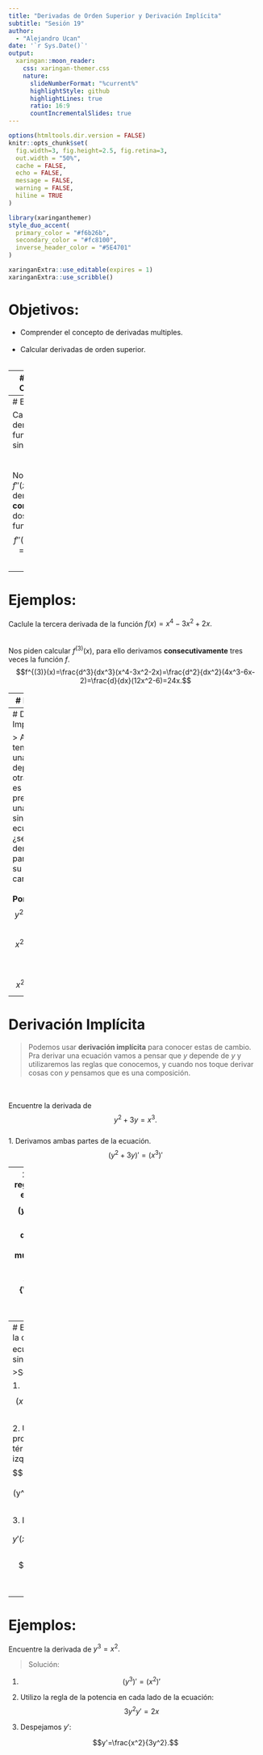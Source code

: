 ---
title: "Derivadas de Orden Superior y Derivación Implícita"
subtitle: "Sesión 19"  
author: 
  - "Alejandro Ucan"
date: '`r Sys.Date()`'
output:
  xaringan::moon_reader:
    css: xaringan-themer.css
    nature:
      slideNumberFormat: "%current%"
      highlightStyle: github
      highlightLines: true
      ratio: 16:9
      countIncrementalSlides: true
---

```{r setup, include=FALSE}
options(htmltools.dir.version = FALSE)
knitr::opts_chunk$set(
  fig.width=3, fig.height=2.5, fig.retina=3,
  out.width = "50%",
  cache = FALSE,
  echo = FALSE,
  message = FALSE, 
  warning = FALSE,
  hiline = TRUE
)
```

```{r xaringan-themer, include=FALSE, warning=FALSE}
library(xaringanthemer)
style_duo_accent(
  primary_color = "#f6b26b",
  secondary_color = "#fc8100",
  inverse_header_color = "#5E4701"
)
```

```{r xaringan-editable, echo=FALSE}
xaringanExtra::use_editable(expires = 1)
xaringanExtra::use_scribble()
```
# Objetivos:

 * Comprender el concepto de derivadas multiples. <br/><br/>
 * Calcular derivadas de orden superior. <br/><br/>

---
# Derivadas de Orden superior

> Debido a que la derivada de una función es una __función__ también, podemos preguntar la derivada de la derivada, es decir, $$f''(x)=(f')'(x).$$
<br/><br/>
Así mismo, podemos preguntartos por las derivadas de las derivadas de las derivadas, etcétera. En notación podemos decir:
<br/><br/>
* Segunda derivada: $f''(x),\quad \frac{d^2f}{dx^2}.$
* Tercera derivada: $f^{(3)}(x), \quad \frac{d^3f}{dx^3}.$
* Cuarta derivada: $f^{(4)}(x), \quad \frac{d^4f}{dx^4}.$

---
# Ejemplos:

Calcule la segunda derivada de la función $f(x)=x+\sin x.$
<br/><br/><br/>
Nos piden calcular $f''(x),$ para ello derivamos __consecutivamente__ dos veces la función $f.$
<br/>
$$f''(x)=(x+\sin x)''=(1+\cos x)'=-\sin x.$$

---
# Ejemplos:
Caclule la tercera derivada de la función $f(x)=x^4-3x^2+2x.$
<br/><br/><br/>
Nos piden calcular $f^{(3)}(x),$ para ello derivamos __consecutivamente__ tres veces la función $f.$
<br/>
$$f^{(3)}(x)=\frac{d^3}{dx^3}(x^4-3x^2-2x)=\frac{d^2}{dx^2}(4x^3-6x-2)=\frac{d}{dx}(12x^2-6)=24x.$$

---
# Ejemplos:

Calcule la cuarta derivada de $f(x)=\cos(2x).$
<br/><br/><br/>
Nos piden calcular $f^{(4)}(x),$ para ello derivamos __consecutivamente__ cuatro veces la función $f.$
<br/>
$$f^{(4)}(x)=\frac{d^4}{dx^4}(\cos(2x))=\frac{d^3}{dx^3}(-2\sin(2x))=\frac{d^2}{dx^2}(-4\cos(2x)=\frac{d}{dx}(8\sin(2x)=16\cos(2x).$$
---
# Derivación Implícita

> A veces tenemos que una cantidad depende de otra pero no es precisamente una función, sino una ecuación, ¿será posible derivadar para conocer su tasa de cambio?
<br/><br/>
__Por ejemplo:__ $$y^2+3y=x^3$$
<br/>
$$x^2y-xy^2=\sin x$$
<br/>
$$ x^2+y^2=1.$$

---
# Derivación Implícita

> Podemos usar __derivación implícita__ para conocer estas de cambio. Pra derivar una ecuación vamos a pensar que $y$ depende de $y$ y utilizaremos las reglas que conocemos, y cuando nos toque derivar cosas con $y$ pensamos que es una composición.

<br/><br/>
Encuentre la derivada de $$y^2+3y=x^3.$$
<br/>
1. Derivamos ambas partes de la ecuación. $$(y^2+3y)'=(x^3)'$$

---
2. Utilizamos las reglas de derivación en ambas partes.
$$(y^2)'+(3y)'=(x^3)'$$
3. En las partes donde derivemos algo con $y,$ multiplicamos por la expresión de $y'.$ 
$$2y\color{red}{\cdot y'} +3\cdot \color{red}{y'}=3x^2.$$


4. Si es posible despejar $y'$ para que se encuentre lo hacemos, si no dejamos la ecuación resultante. En este ejemplo si podemos despejar:
$$y'(2y+3)=3x^2$$
$$y'=\frac{3x^2}{2y+3}.$$
---
# Ejemplo:
Encuentre la derivada de la ecuación $x^2y-xy^2=\sin x$

>Solución:

1. $$(x^2y)'-(xy^2)'=(\sin x)'$$

2. Utilizo regla del producto en cada término del lado izquierdo:
$$2xy+x^2\color{red}{y'}-(y^2+x\color{red}{(2y y')})=\cos x$$

3. Despejamos $y':$

$$y'(x^2-2xy)=\cos x-2xy+y^2$$
$$y'=\frac{\cos x-2xy+y^2}{x^2-2xy}.$$

---
# Ejemplos:

Encuentre la derivada de $y^3=x^2.$

>Solución:

1. $$(y^3)'=(x^2)'$$

2. Utilizo la regla de la potencia en cada lado de la ecuación:
$$3y^2y'=2x$$

3. Despejamos $y':$

$$y'=\frac{x^2}{3y^2}.$$
